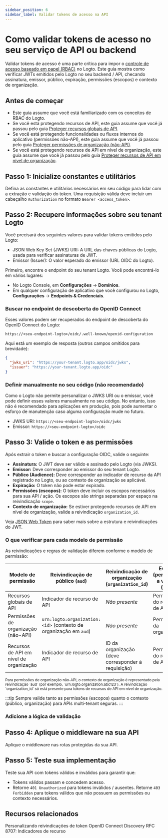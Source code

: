 ```yaml
---
sidebar_position: 6
sidebar_label: Validar tokens de acesso na API
---
```




# Como validar tokens de acesso no seu serviço de API ou backend

Validar tokens de acesso é uma parte crítica para impor o [controle de acesso baseado em papel (RBAC)](/authorization/role-based-access-control) no Logto. Este guia mostra como verificar JWTs emitidos pelo Logto no seu backend / API, checando assinatura, emissor, público, expiração, permissões (escopos) e contexto de organização.

## Antes de começar

- Este guia assume que você está familiarizado com os conceitos de RBAC do Logto.
- Se você está protegendo recursos de API, este guia assume que você já passou pelo guia [Proteger recursos globais de API](/authorization/global-api-resources).
- Se você está protegendo funcionalidades ou fluxos internos do aplicativo (permissões não-API), este guia assume que você já passou pelo guia [Proteger permissões de organização (não-API)](/authorization/organization-permissions).
- Se você está protegendo recursos de API em nível de organização, este guia assume que você já passou pelo guia [Proteger recursos de API em nível de organização](/authorization/organization-level-api-resources).

## Passo 1: Inicialize constantes e utilitários

Defina as constantes e utilitários necessários em seu código para lidar com a extração e validação do token. Uma requisição válida deve incluir um cabeçalho `Authorization` no formato `Bearer <access_token>`.

<Tabs groupId="api-language">
  <TabItem value="node" label="Node.js">
    <NodeInit />
  </TabItem>
  <TabItem value="python" label="Python">
    <PythonInit />
  </TabItem>
  <TabItem value="go" label="Go">
    <GoInit />
  </TabItem>
  <TabItem value="java" label="Java">
    <JavaInit />
  </TabItem>
  <TabItem value="dotnet" label=".NET">
    <DotNetInit />
  </TabItem>
  <TabItem value="php" label="PHP">
    <PhpInit />
  </TabItem>
  <TabItem value="ruby" label="Ruby">
    <RubyInit />
  </TabItem>
  <TabItem value="rust" label="Rust">
    <RustInit />
  </TabItem>
</Tabs>

## Passo 2: Recupere informações sobre seu tenant Logto

Você precisará dos seguintes valores para validar tokens emitidos pelo Logto:

- JSON Web Key Set (JWKS) URI: A URL das chaves públicas do Logto, usada para verificar assinaturas de JWT.
- Emissor (Issuer): O valor esperado do emissor (URL OIDC do Logto).

Primeiro, encontre o endpoint do seu tenant Logto. Você pode encontrá-lo em vários lugares:

- No Logto Console, em **Configurações** → **Domínios**.
- Em qualquer configuração de aplicativo que você configurou no Logto, **Configurações** → **Endpoints & Credenciais**.

### Buscar no endpoint de descoberta do OpenID Connect

Esses valores podem ser recuperados do endpoint de descoberta do OpenID Connect do Logto:

```
https://<seu-endpoint-logto>/oidc/.well-known/openid-configuration
```

Aqui está um exemplo de resposta (outros campos omitidos para brevidade):

```json
{
  "jwks_uri": "https://your-tenant.logto.app/oidc/jwks",
  "issuer": "https://your-tenant.logto.app/oidc"
}
```

### Definir manualmente no seu código (não recomendado)

Como o Logto não permite personalizar o JWKS URI ou o emissor, você pode definir esses valores manualmente no seu código. No entanto, isso não é recomendado para aplicações em produção, pois pode aumentar o esforço de manutenção caso alguma configuração mude no futuro.

- JWKS URI: `https://<seu-endpoint-logto>/oidc/jwks`
- Emissor: `https://<seu-endpoint-logto>/oidc`

## Passo 3: Valide o token e as permissões

Após extrair o token e buscar a configuração OIDC, valide o seguinte:

- **Assinatura:** O JWT deve ser válido e assinado pelo Logto (via JWKS).
- **Emissor:** Deve corresponder ao emissor do seu tenant Logto.
- **Público (Audience):** Deve corresponder ao indicador de recurso da API registrado no Logto, ou ao contexto de organização se aplicável.
- **Expiração:** O token não pode estar expirado.
- **Permissões (escopos):** O token deve incluir os escopos necessários para sua API / ação. Os escopos são strings separadas por espaço na reivindicação `scope`.
- **Contexto de organização:** Se estiver protegendo recursos de API em nível de organização, valide a reivindicação `organization_id`.

Veja [JSON Web Token](https://auth.wiki/jwt) para saber mais sobre a estrutura e reivindicações do JWT.

### O que verificar para cada modelo de permissão

As reivindicações e regras de validação diferem conforme o modelo de permissão:

| Modelo de permissão                     | Reivindicação de público (`aud`)                                 | Reivindicação de organização (`organization_id`)   | Escopos (permissões) a verificar (`scope`) |
| --------------------------------------- | ---------------------------------------------------------------- | -------------------------------------------------- | ------------------------------------------ |
| Recursos globais de API                 | Indicador de recurso de API                                      | _Não presente_                                     | Permissões do recurso de API               |
| Permissões de organização (não-API)     | `urn:logto:organization:<id>` (contexto de organização em `aud`) | _Não presente_                                     | Permissões da organização                  |
| Recursos de API em nível de organização | Indicador de recurso de API                                      | ID da organização (deve corresponder à requisição) | Permissões do recurso de API               |

<small>
  Para permissões de organização não-API, o contexto de organização é representado pela
  reivindicação `aud` (por exemplo, `urn:logto:organization:abc123`). A reivindicação
  `organization_id` só está presente para tokens de recursos de API em nível de organização.
</small>

:::tip
Sempre valide tanto as permissões (escopos) quanto o contexto (público, organização) para APIs multi-tenant seguras.
:::

### Adicione a lógica de validação

<Tabs groupId="api-language">
  <TabItem value="node" label="Node.js">
    <NodeAddValidationLogic />
  </TabItem>
  <TabItem value="python" label="Python">
    <PythonAddValidationLogic />
  </TabItem>
  <TabItem value="go" label="Go">
    <GoAddValidationLogic />
  </TabItem>
  <TabItem value="java" label="Java">
    <JavaAddValidationLogic />
  </TabItem>
  <TabItem value="dotnet" label=".NET">
    <DotNetAddValidationLogic />
  </TabItem>
  <TabItem value="php" label="PHP">
    <PhpAddValidationLogic />
  </TabItem>
  <TabItem value="ruby" label="Ruby">
    <RubyAddValidationLogic />
  </TabItem>
  <TabItem value="rust" label="Rust">
    <RustAddValidationLogic />
  </TabItem>
</Tabs>

## Passo 4: Aplique o middleware na sua API

Aplique o middleware nas rotas protegidas da sua API.

<Tabs groupId="api-language">
  <TabItem value="node" label="Node.js">
    <NodeApplyMiddleware />
  </TabItem>
  <TabItem value="python" label="Python">
    <PythonApplyMiddleware />
  </TabItem>
  <TabItem value="go" label="Go">
    <GoApplyMiddleware />
  </TabItem>
  <TabItem value="java" label="Java">
    <JavaApplyMiddleware />
  </TabItem>
  <TabItem value="dotnet" label=".NET">
    <DotNetApplyMiddleware />
  </TabItem>
  <TabItem value="php" label="PHP">
    <PhpApplyMiddleware />
  </TabItem>
  <TabItem value="ruby" label="Ruby">
    <RubyApplyMiddleware />
  </TabItem>
  <TabItem value="rust" label="Rust">
    <RustApplyMiddleware />
  </TabItem>
</Tabs>

## Passo 5: Teste sua implementação

Teste sua API com tokens válidos e inválidos para garantir que:

- Tokens válidos passam e concedem acesso.
- Retorne `401 Unauthorized` para tokens inválidos / ausentes. Retorne `403 Forbidden` para tokens válidos que não possuem as permissões ou contexto necessários.

## Recursos relacionados

<Url href="/developers/custom-token-claims">Personalizando reivindicações de token</Url>
<Url href="https://openid.net/specs/openid-connect-discovery-1_0.html">
  OpenID Connect Discovery
</Url>
<Url href="https://www.rfc-editor.org/rfc/rfc8707.html">RFC 8707: Indicadores de recurso</Url>
